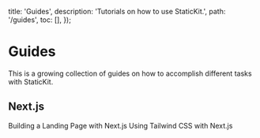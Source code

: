 
  title: 'Guides',
  description: 'Tutorials on how to use StaticKit.',
  path: '/guides',
  toc: [],
});

# Guides

This is a growing collection of guides on how to accomplish different tasks with StaticKit.

## Next.js

<GuideItem href="/guides/next-landing-page">Building a Landing Page with Next.js</GuideItem>
<GuideItem href="/guides/next-js-tailwind">Using Tailwind CSS with Next.js</GuideItem>
